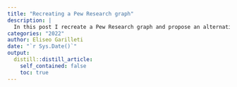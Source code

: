 ```yaml
---
title: "Recreating a Pew Research graph"
description: |
  In this post I recreate a Pew Research graph and propose an alternative visualisation of the data.
categories: "2022"
author: Eliseo Garilleti
date: "`r Sys.Date()`"
output:
  distill::distill_article:
    self_contained: false
    toc: true
---
```







